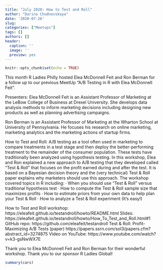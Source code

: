 ```yaml
---
title: "July 2020: How to Test and Roll"
author: "Darina Chudnovskaya"
date: '2020-07-26'
slug: 
categories: ["Meetups"]
tags: []
authors: []
header:
  caption: ''
  image: ''
  preview: yes
---
```


```r
knitr::opts_chunk$set(echo = TRUE)
```

This month R Ladies Philly hosted Elea McDonnell Feit and Ron Berman for a follow up to our previous MeetUp “A/B Testing in R with Elea McDonnell Feit”.

Presenters:
Elea McDonnell Feit is an Assistant Professor of Marketing at the LeBow College of Business at Drexel University. She develops data analysis methods to inform marketing decisions including designing new products as well as planning advertising campaigns.

Ron Berman is an Assistant Professor of Marketing at the Wharton School at University of Pennsylvania. He focuses his research on online marketing, marketing analytics and the marketing actions of startup firms.

How to Test and Roll:
A/B testing as a tool often used in marketing to compare treatments in a test stage and then deploy the better-performing treatment to the remainder of the consumer population. These tests have traditionally been analyzed using hypothesis testing. In this workshop, Elea and Ron explained a new approach to A/B testing that they developed called "Test & Roll" that focuses on the profit earned during and after the test. It is based on a Bayesian decision theory and the (very technical) Test & Roll paper explains why marketers should use this approach.
The workshop covered topics in R including:
·         When you should use "Test & Roll" versus traditional hypothesis test
·         How to compute the Test & Roll sample size that maximizes profits
·         How to estimate priors from your own data to help plan your Test & Roll
·         How to analyze a Test & Roll experiment (It's easy!)

How to Test and Roll workshop:
https://eleafeit.github.io/testandroll/howto/README.html
Slides:
https://eleafeit.github.io/testandroll/howto/How_To_Test_and_Roll.html#1
GitHub repo:
https://github.com/eleafeit/testandroll
Test & Roll: Profit-Maximizing A/B Tests (paper)
https://papers.ssrn.com/sol3/papers.cfm?abstract_id=3274875
Video on YouTube:
https://www.youtube.com/watch?v=k3-gsNwWX7E

Thank you to Elea McDonnell Feit and Ron Berman for their wonderful workshop. Thank you to our sponsor R Ladies Global!


```r
summary(cars)
```
